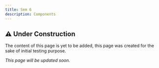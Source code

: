 ```yaml
---
title: Sem 6
description: Components
---
```


## ⚠️ Under Construction

The content of this page is yet to be added, this page was created for the sake of initial testing purpose.

_This page will be updated soon._
